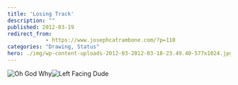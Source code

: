```yaml
---
title: 'Losing Track'
description: ""
published: 2012-03-19
redirect_from: 
            - https://www.josephcatrambone.com/?p=110
categories: "Drawing, Status"
hero: ./img/wp-content-uploads-2012-03-2012-03-18-23.49.40-577x1024.jpg
---
```

![](./img/wp-content-uploads-2012-03-2012-03-18-23.49.40-577x1024.jpg "Oh God Why")![](./img/wp-content-uploads-2012-03-2012-03-18-23.49.50-577x1024.jpg "Left Facing Dude")
